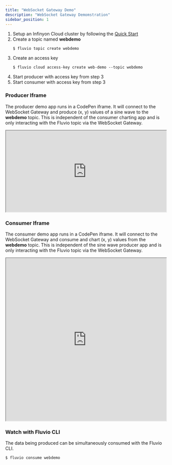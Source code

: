 ```yaml
---
title: "WebSocket Gateway Demo"
description: "WebSocket Gateway Demomstration"
sidebar_position: 1
---
```


1. Setup an Infinyon Cloud cluster by following the [Quick Start]
2. Create a topic named <strong>webdemo</strong>
    ```shell copy="fl"
    $ fluvio topic create webdemo
    ```
3. Create an access key
    ```shell copy="fl"
    $ fluvio cloud access-key create web-demo --topic webdemo
    ```
4. Start producer with access key from step 3
5. Start consumer with access key from step 3

### Producer Iframe
The producer demo app runs in a CodePen iframe. It will connect to the WebSocket Gateway and produce (x, y) values of a sine wave to the <strong>webdemo</strong> topic. This is independent of the consumer charting app and is only interacting with the Fluvio topic via the WebSocket Gateway.
<iframe height="256" width="100%" title="Producer" src="https://codepen.io/Nick-Cardin/embed/PwYrjjw?default-tab=result"></iframe>

### Consumer Iframe
The consumer demo app runs in a CodePen iframe. It will connect to the WebSocket Gateway and consume and chart (x, y) values from the <strong>webdemo</strong> topic. This is independent of the sine wave producer app and is only interacting with the Fluvio topic via the WebSocket Gateway.
<iframe height="512" width="100%" title="Consumer" src="https://codepen.io/Nick-Cardin/embed/PwYrjEq?default-tab=result"></iframe>

### Watch with Fluvio CLI
The data being produced can be simultaneously consumed with the Fluvio CLI.

```shell
$ fluvio consume webdemo
```

[Quick Start]: cloud/quickstart.mdx
